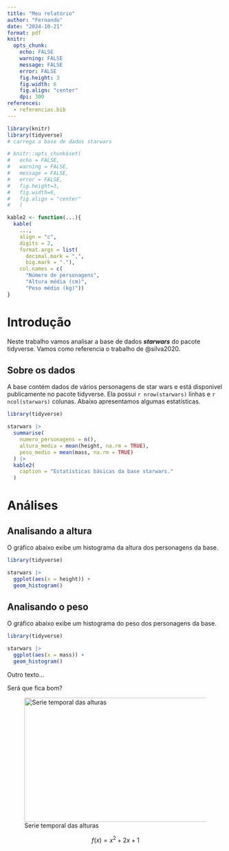 ```yaml
---
title: "Meu relatório"
author: "Fernando"
date: "2024-10-21"
format: pdf
knitr:
  opts_chunk: 
    echo: FALSE
    warning: FALSE
    message: FALSE
    error: FALSE
    fig.height: 3
    fig.width: 6
    fig.align: "center"
    dpi: 300
references:
  - referencias.bib
---
```


```r
library(knitr)
library(tidyverse)
# carrega a base de dados starwars

# knitr::opts_chunk$set(
#   echo = FALSE,
#   warning = FALSE,
#   message = FALSE,
#   error = FALSE,
#   fig.height=3,
#   fig.width=6,
#   fig.align = "center"
#   )

kable2 <- function(...){
  kable(
    ...,
    align = "c",
    digits = 2,
    format.args = list(
      decimal.mark = ",",
      big.mark = "."), 
    col.names = c(
      "Número de personagens",
      "Altura média (cm)",
      "Peso médio (kg)"))
}

```

# Introdução

Neste trabalho vamos analisar a base de dados ***starwars*** do pacote tidyverse. Vamos como referencia o trabalho de @silva2020.

## Sobre os dados

A base contém dados de vários personagens de star wars e está disponivel publicamente no pacote tidyverse. Ela possui `r nrow(starwars)` linhas e `r ncol(starwars)` colunas. Abaixo apresentamos algumas estatísticas.

```r
library(tidyverse)

starwars |> 
  summarise(
    numero_personagens = n(),
    altura_media = mean(height, na.rm = TRUE),
    peso_medio = mean(mass, na.rm = TRUE)
  ) |> 
  kable2(
    caption = "Estatísticas básicas da base starwars."
  )
```

# Análises

## Analisando a altura

O gráfico abaixo exibe um histograma da altura dos personagens da base.

```r
library(tidyverse)

starwars |> 
  ggplot(aes(x = height)) + 
  geom_histogram()
```

## Analisando o peso

O gráfico abaixo exibe um histograma do peso dos personagens da base.

```r
library(tidyverse)

starwars |> 
  ggplot(aes(x = mass)) + 
  geom_histogram()
```

Outro texto...

Será que fica bom?

![Serie temporal das alturas](minha_imagem.png){width="5in" height="3in"}

$$f(x) = x^2+2x+1$$

